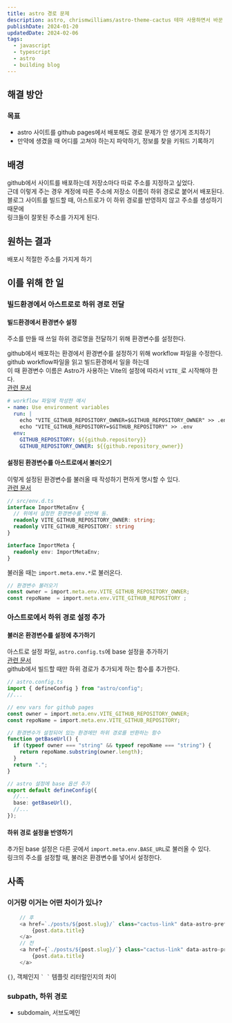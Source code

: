 ```yaml
---
title: astro 경로 문제
description: astro, chrismwilliams/astro-theme-cactus 테마 사용하면서 바꾼 점들을 기록하기
publishDate: 2024-01-20
updatedDate: 2024-02-06
tags:
  - javascript
  - typescript
  - astro
  - building blog 
---
```


## 해결 방안
### 목표
- astro 사이트를 github pages에서 배포해도 경로 문제가 안 생기게 조치하기
- 만약에 생겼을 때 어디를 고쳐야 하는지 파악하기, 정보를 찾을 키워드 기록하기
## 배경
github에서 사이트를 배포하는데 저장소마다 따로 주소를 지정하고 싶었다.  
근데 이렇게 주는 경우 계정에 따른 주소에 저장소 이름이 하위 경로로 붙어서 배포된다.  
블로그 사이트를 빌드할 때, 아스트로가 이 하위 경로를 반영하지 않고 주소를 생성하기 때문에  
링크들이 잘못된 주소를 가지게 된다.  
## 원하는 결과
배포시 적절한 주소를 가지게 하기


## 이를 위해 한 일
### 빌드환경에서 아스트로로 하위 경로 전달
#### 빌드환경에서 환경변수 설정
주소를 만들 때 쓰일 하위 경로명을 전달하기 위해 환경변수를 설정한다.  


github에서 배포하는 환경에서 환경변수를 설정하기 위해 workflow 파일을 수정한다.  
github workflow파일을 읽고 빌드환경에서 일을 하는데   
이 때 환경변수 이름은 Astro가 사용하는 Vite의 설정에 따라서 `VITE_`로 시작해야 한다.  
[관련 문서](https://docs.astro.build/en/guides/environment-variables/#default-environment-variables)  
```yaml
# workflow 파일에 작성한 예시
- name: Use environment variables
  run: |
    echo "VITE_GITHUB_REPOSITORY_OWNER=$GITHUB_REPOSITORY_OWNER" >> .env
    echo "VITE_GITHUB_REPOSITORY=$GITHUB_REPOSITORY" >> .env
  env: 
    GITHUB_REPOSITORY: ${{github.repository}}
    GITHUB_REPOSITORY_OWNER: ${{github.repository_owner}}
```
#### 설정된 환경변수를 아스트로에서 불러오기
이렇게 설정된 환경변수를 불러올 때 작성하기 편하게 명시할 수 있다.  
[관련 문서](https://docs.astro.build/en/guides/environment-variables/#intellisense-for-typescript)  
```typescript
// src/env.d.ts
interface ImportMetaEnv {
  // 위에서 설정한 환경변수를 선언해 둠.
  readonly VITE_GITHUB_REPOSITORY_OWNER: string;
  readonly VITE_GITHUB_REPOSITORY: string
}

interface ImportMeta {
  readonly env: ImportMetaEnv;
}
```


불러올 때는 `import.meta.env.*`로 불러온다.  
```typescript
// 환경변수 불러오기 
const owner = import.meta.env.VITE_GITHUB_REPOSITORY_OWNER;
const repoName  = import.meta.env.VITE_GITHUB_REPOSITORY ;
```
### 아스트로에서 하위 경로 설정 추가
#### 불러온 환경변수를 설정에 추가하기
아스트로 설정 파일, `astro.config.ts`에 base 설정을 추가하기  
[관련 문서](https://docs.astro.build/ko/reference/configuration-reference/#base)  
github에서 빌드할 때만 하위 경로가 추가되게 하는 함수를 추가한다.  
```typescript
// astro.config.ts
import { defineConfig } from "astro/config";
//...

// env vars for github pages
const owner = import.meta.env.VITE_GITHUB_REPOSITORY_OWNER;
const repoName = import.meta.env.VITE_GITHUB_REPOSITORY;

// 환경변수가 설정되어 있는 환경에만 하위 경로를 반환하는 함수
function getBaseUrl() {
  if (typeof owner === "string" && typeof repoName === "string") {
    return repoName.substring(owner.length);
  }
  return ".";
}

// astro 설정에 base 옵션 추가
export default defineConfig({
  //...
  base: getBaseUrl(),
  //...
}); 
```

#### 하위 경로 설정을 반영하기
추가된 base 설정은 다른 곳에서 `import.meta.env.BASE_URL`로 불러올 수 있다.  
링크의 주소를 설정할 때, 불러온 환경변수를 넣어서 설정한다.

## 사족

### 이거랑 이거는 어떤 차이가 있나?
```javascript
	// 후
    <a href=`./posts/${post.slug}/` class="cactus-link" data-astro-prefetch>
		{post.data.title}
	</a>
    // 전
    <a href={`./posts/${post.slug}/`} class="cactus-link" data-astro-prefetch>
		{post.data.title}
	</a>
```

`{}`, 객체인지 `` ` ` `` 템플릿 리터럴인지의 차이

### subpath, 하위 경로
- subdomain, 서브도메인
